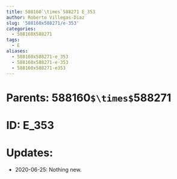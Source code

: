 ```yaml
---
title: 588160`\times`588271 E_353
author: Roberto Villegas-Diaz
slug: '588160x588271/e-353'
categories:
  - 588160X588271
tags:
  - E
aliases:
  - 588160x588271-e_353
  - 588160x588271-e-353
  - 588160x588271-e353
---
```


# **Parents**: 588160`$\times$`588271
# **ID**: E_353
# **Updates**: 
 - 2020-06-25: Nothing new.

